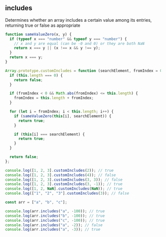 
## includes

Determines whether an array includes a certain value among its entries,
returning true or false as appropriate

```js title="Array.prototype.includes()"
function sameValueZero(x, y) {
  if (typeof x === "number" && typeof y === "number") {
    // x and y are equal (can be -0 and 0) or they are both NaN
    return x === y || (x !== x && y !== y);
  }
  return x === y;
}

Array.prototype.customIncludes = function (searchElement, fromIndex = 0) {
  if (this.length === 0) {
    return false;
  }

  if (fromIndex < 0 && Math.abs(fromIndex) <= this.length) {
    fromIndex = this.length + fromIndex;
  }

  for (let i = fromIndex; i < this.length; i++) {
    if (sameValueZero(this[i], searchElement)) {
      return true;
    }

    if (this[i] === searchElement) {
      return true;
    }
  }

  return false;
};

console.log([1, 2, 3].customIncludes(2)); // true
console.log([1, 2, 3].customIncludes(4)); // false
console.log([1, 2, 3].customIncludes(3, 3)); // false
console.log([1, 2, 3].customIncludes(3, -1)); // true
console.log([1, 2, NaN].customIncludes(NaN)); // true
console.log(["1", "2", "3"].customIncludes(3)); // false

const arr = ["a", "b", "c"];

console.log(arr.includes("a", -100)); // true
console.log(arr.includes("b", -100)); // true
console.log(arr.includes("c", -100)); // true
console.log(arr.includes("a", -2)); // false
console.log(arr.includes("a", -3)); // true
```

